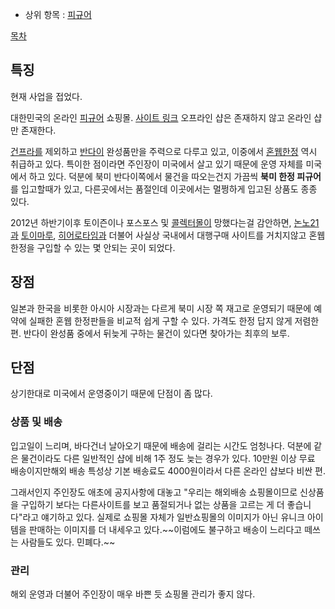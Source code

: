 * 상위 항목 : [[피규어]]

[[목차]]
== 특징 ==
현재 사업을 접었다.


대한민국의 온라인 [[피규어]] 쇼핑몰. [http://tomocha.co.kr/shop/main/index.php 사이트 링크]
오프라인 샵은 존재하지 않고 온라인 샵만 존재한다.

[[건프라]]를 제외하고 [[반다이]] 완성품만을 주력으로 다루고 있고, 이중에서 [[혼웹]]한정 역시 취급하고 있다. 특이한 점이라면 주인장이 미국에서 살고 있기 때문에 운영 자체를 미국에서 하고 있다. 덕분에 북미 반다이쪽에서 물건을 따오는건지 가끔씩 '''북미 한정 피규어'''를 입고할때가 있고, 다른곳에서는 품절인데 이곳에서는 멀쩡하게 입고된 상품도 종종 있다.  

2012년 하반기이후 토이즌이나 포스포스 및 [[콜렉터몰]]이 망했다는걸 감안하면, [[논노21]]과 [[토이마루]], [[히어로타임]]과 더불어 사실상 국내에서 대행구매 사이트를 거치지않고 혼웹한정을 구입할 수 있는 몇 안되는 곳이 되었다.

== 장점 ==
일본과 한국을 비롯한 아시아 시장과는 다르게 북미 시장 쪽 재고로 운영되기 때문에 예약에 실패한 혼웹 한정판들을 비교적 쉽게 구할 수 있다. 가격도 한정 답지 않게 저렴한 편.
반다이 완성품 중에서 뒤늦게 구하는 물건이 있다면 찾아가는 최후의 보루.

== 단점 ==
상기한대로 미국에서 운영중이기 때문에 단점이 좀 많다.
=== 상품 및 배송 ===
입고일이 느리며, 바다건너 날아오기 때문에 배송에 걸리는 시간도 엄청나다. 덕분에 같은 물건이라도 다른 일반적인 샵에 비해 1주 정도 늦는 경우가 있다.
10만원 이상 무료 배송이지만해외 배송 특성상 기본 배송료도 4000원이라서 다른 온라인 샵보다 비싼 편.

그래서인지 주인장도 애초에 공지사항에 대놓고 "우리는 해외배송 쇼핑몰이므로 신상품을 구입하기 보다는 다른사이트를 보고 품절되거나 없는 상품을 고르는 게 더 좋습니다"라고 얘기하고 있다. 실제로 쇼핑몰 자체가 일반쇼핑몰의 이미지가 아닌 유니크 아이템을 판매하는 이미지를 더 내세우고 있다.~~이럼에도 불구하고 배송이 느리다고 떼쓰는 사람들도 있다. 민폐다.~~


=== 관리 ===
해외 운영과 더불어 주인장이 매우 바쁜 듯 쇼핑몰 관리가 좋지 않다.
